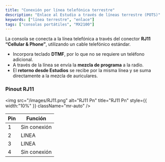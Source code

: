 ```yaml
---
title: "Conexión por línea telefónica terrestre"
description: "Enlace al Estudio a través de líneas terrestre (POTS)"
keywords: ["línea terrestre", "enlace"]
tags: ["consolas portátiles", "MX2100"]
---
```


La consola se conecta a la línea telefónica a través del conector **RJ11 “Cellular & Phone”**, utilizando un cable telefónico estándar.

- Incorpora teclado **DTMF**, por lo que no se requiere un teléfono adicional.
- A través de la línea se envía la **mezcla de programa** a la radio.
- El **retorno desde Estudios** se recibe por la misma línea y se suma directamente a la mezcla de auriculares.

### Pinout RJ11

<img
  src="/images/RJ11.png"
  alt="RJ11 Pn"
  title="RJ11 Pn"
  style={{ width:"10%" }}
  className="mr-auto"
/>

| Pin | Función      |
| --- | ------------ |
| 1   | Sin conexión |
| 2   | LINEA        |
| 3   | LINEA        |
| 4   | Sin conexión |